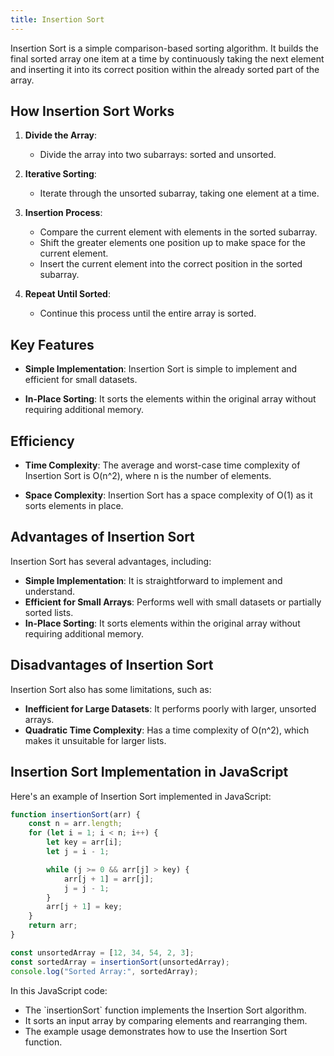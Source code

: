 ```yaml
---
title: Insertion Sort 
---
```


Insertion Sort is a simple comparison-based sorting algorithm. It builds the final sorted array one item at a time by continuously taking the next element and inserting it into its correct position within the already sorted part of the array.

## How Insertion Sort Works

1. **Divide the Array**:
   - Divide the array into two subarrays: sorted and unsorted.

2. **Iterative Sorting**:
   - Iterate through the unsorted subarray, taking one element at a time.

3. **Insertion Process**:
   - Compare the current element with elements in the sorted subarray.
   - Shift the greater elements one position up to make space for the current element.
   - Insert the current element into the correct position in the sorted subarray.

4. **Repeat Until Sorted**:
   - Continue this process until the entire array is sorted.

## Key Features

- **Simple Implementation**: Insertion Sort is simple to implement and efficient for small datasets.

- **In-Place Sorting**: It sorts the elements within the original array without requiring additional memory.

## Efficiency

- **Time Complexity**: The average and worst-case time complexity of Insertion Sort is O(n^2), where n is the number of elements.

- **Space Complexity**: Insertion Sort has a space complexity of O(1) as it sorts elements in place.

## Advantages of Insertion Sort

Insertion Sort has several advantages, including:

- **Simple Implementation**: It is straightforward to implement and understand.
- **Efficient for Small Arrays**: Performs well with small datasets or partially sorted lists.
- **In-Place Sorting**: It sorts elements within the original array without requiring additional memory.


## Disadvantages of Insertion Sort

Insertion Sort also has some limitations, such as:

- **Inefficient for Large Datasets**: It performs poorly with larger, unsorted arrays.
- **Quadratic Time Complexity**: Has a time complexity of O(n^2), which makes it unsuitable for larger lists.

## Insertion Sort Implementation in JavaScript

Here's an example of Insertion Sort implemented in JavaScript:

```javascript filename="Sorting-Algo/insert.js"
function insertionSort(arr) {
    const n = arr.length;
    for (let i = 1; i < n; i++) {
        let key = arr[i];
        let j = i - 1;

        while (j >= 0 && arr[j] > key) {
            arr[j + 1] = arr[j];
            j = j - 1;
        }
        arr[j + 1] = key;
    }
    return arr;
}

const unsortedArray = [12, 34, 54, 2, 3];
const sortedArray = insertionSort(unsortedArray);
console.log("Sorted Array:", sortedArray);
```


In this JavaScript code:

- The \`insertionSort\` function implements the Insertion Sort algorithm.
- It sorts an input array by comparing elements and rearranging them.
- The example usage demonstrates how to use the Insertion Sort function.
